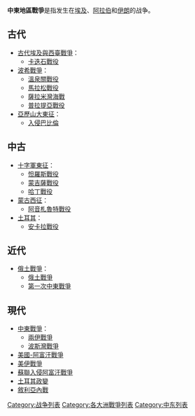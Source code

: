 '''中東地區戰爭'''是指发生在[[埃及|埃及]]、[[阿拉伯|阿拉伯]]和[[伊朗|伊朗]]的战争。

== 古代 ==
* [[古代埃及與西臺戰爭|古代埃及與西臺戰爭]]：
** [[卡迭石戰役|卡迭石戰役]]
* [[波希戰爭|波希戰爭]]：
** [[溫泉關戰役|溫泉關戰役]] 
** [[馬拉松戰役|馬拉松戰役]]
** [[薩拉米灣海戰|薩拉米灣海戰]] 
** [[普拉提亞戰役|普拉提亞戰役]]
* [[亞歷山大東征|亞歷山大東征]]：
** [[入侵巴比倫|入侵巴比倫]]

== 中古 ==
* [[十字軍東征|十字軍東征]]：
** [[怛羅斯戰役|怛羅斯戰役]]
** [[蒙吉薩戰役|蒙吉薩戰役]]
** [[哈丁戰役|哈丁戰役]]
* [[蒙古西征|蒙古西征]]：
** [[阿音札魯特戰役|阿音札魯特戰役]]
* [[土耳其|土耳其]]：
** [[安卡拉戰役|安卡拉戰役]]

== 近代 ==
* [[俄土戰爭|俄土戰爭]]：
** [[俄土戰爭|俄土戰爭]]
**[[第一次中东战争|第一次中東戰爭]]

== 現代 ==
* [[中東戰爭|中東戰爭]]：
** [[兩伊戰爭|兩伊戰爭]]
** [[波斯灣戰爭|波斯灣戰爭]]
* [[美國-阿富汗戰爭|美國-阿富汗戰爭]]
* [[美伊戰爭|美伊戰爭]]
* [[蘇聯入侵阿富汗戰爭|蘇聯入侵阿富汗戰爭]]
*[[土耳其政变|土耳其政變]]
*[[叙利亚内战|敘利亞內戰]]
[[Category:战争列表|Category:战争列表]]
[[Category:各大洲戰爭列表|Category:各大洲戰爭列表]]
[[Category:中东列表|Category:中东列表]]
